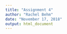 ```yaml
---
title: "Assignment 4"
author: "Rachel Behm"
date: "November 17, 2018"
output: html_document
---
```

